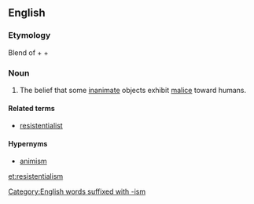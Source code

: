 ==English==

===Etymology===
Blend of {{etym|la|en}} {{m|la|res|gloss=thing}} + {{m|en|resister}} + {{m|en|existentialism}}

===Noun===
{{wikipedia}}
{{en-noun|-}}

# {{label|en|humorous}} The belief that some [[inanimate]] objects exhibit [[malice]] toward humans.

====Related terms====
* [[resistentialist]]

====Hypernyms====
* [[animism]]

[[Category:English words suffixed with -ism]]

[[et:resistentialism]]